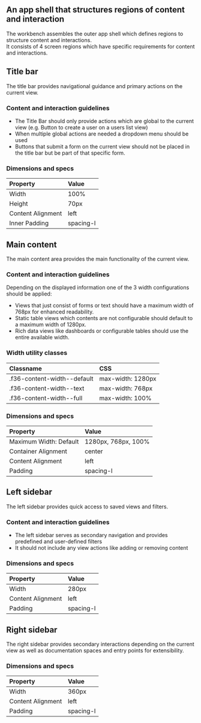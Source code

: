 
## An app shell that structures regions of content and interaction

The workbench assembles the outer app shell which defines regions to structure content and interactions. <br />
It consists of 4 screen regions which have specific requirements for content and interactions.

## Title bar

The title bar provides navigational guidance and primary actions on the current view.


### Content and interaction guidelines

- The Title Bar should only provide actions which are global to the current view (e.g. Button to create a user on a users list view)
- When multiple global actions are needed a dropdown menu should be used
- Buttons that submit a form on the current view should not be placed in the title bar but be part of that specific form.

### Dimensions and specs

| Property          | Value     |
| :---------------- | :-------- |
| Width             | 100%      |
| Height            | 70px      |
| Content Alignment | left      |
| Inner Padding     | spacing-l |

## Main content

The main content area provides the main functionality of the current view.

### Content and interaction guidelines

Depending on the displayed information one of the 3 width configurations should be applied:

- Views that just consist of forms or text should have a maximum width of 768px for enhanced readability.
- Static table views which contents are not configurable should default to a maximum width of 1280px.
- Rich data views like dashboards or configurable tables should use the entire available width.

### Width utility classes

| Classname                   | CSS               |
| :-------------------------- | :---------------- |
| .f36-content-width--default | max-width: 1280px |
| .f36-content-width--text    | max-width: 768px  |
| .f36-content-width--full    | max-width: 100%   |

### Dimensions and specs

| Property               | Value               |
| :--------------------- | :------------------ |
| Maximum Width: Default | 1280px, 768px, 100% |
| Container Alignment    | center              |
| Content Alignment      | left                |
| Padding                | spacing-l           |

## Left sidebar

The left sidebar provides quick access to saved views and filters.

### Content and interaction guidelines

- The left sidebar serves as secondary navigation and provides predefined and user-defined filters
- It should not include any view actions like adding or removing content

### Dimensions and specs

| Property          | Value     |
| :---------------- | :-------- |
| Width             | 280px     |
| Content Alignment | left      |
| Padding           | spacing-l |

## Right sidebar

The right sidebar provides secondary interactions depending on the current view as well as documentation spaces and entry points for extensibility.

### Dimensions and specs

| Property          | Value     |
| :---------------- | :-------- |
| Width             | 360px     |
| Content Alignment | left      |
| Padding           | spacing-l |